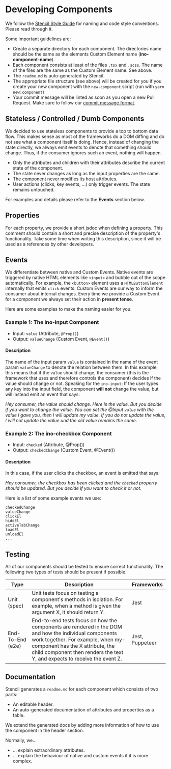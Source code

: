 
<Meta title="Docs/Contributing/Developing Components" />

# Developing Components

We follow the [Stencil Style Guide](https://stenciljs.com/docs/style-guide) for naming and code style conventions. Please read through it.

Some important guidelines are:

- Create a separate directory for each component. The directories name should be the same as the elements Custom Element name (**ino-component-name**).
- Each component consists at least of the files `.tsx` and `.scss`. The name of the files are the same as the Custom Element name. See above.
- The `readme.md` is auto-generated by Stencil.
- The appropriate file structure (see above) will be created for you if you create your new component with the `new-component` script (run with `yarn new:component`)
- Your commit message will be linted as soon as you open a new Pull Request. Make sure to follow our [commit message format](https://elements.inovex.de/dist/latest/storybook/?path=/docs/docs-contributing-commit-message-format--page).


## Stateless / Controlled / Dumb Components

We decided to use stateless components to provide a top to bottom data flow. This makes sense as most of the frameworks do a DOM diffing and do not see what a component itself is doing. Hence, instead of changing the state directly, we always emit events to denote that something should change. Thus, if the consumer ignores such an event, nothing will happen.

- Only the attributes and children with their attributes describe the current state of the component.
- The state never changes as long as the input properties are the same.
- The component never modifies its host attributes.
- User actions (clicks, key events, ...) only trigger events. The state remains untouched.

For examples and details please refer to the **Events** section below.

## Properties

For each property, we provide a short jsdoc when defining a property. This comment should contain a short and precise description of the property's functionality. Take some time when writing this description, since it will be used as a references by other developers.

## Events

We differentiate between native and Custom Events.
Native events are triggered by native HTML elements like `<input>` and bubble out of the scope automatically. For example, the `<button>` element uses a `HTMLButtonElement` internally that emits `click` events.
Custom Events are our way to inform the consumer about internal changes.
Every time we provide a Custom Event for a component we always set their action in **present tense**.

Here are some examples to make the naming easier for you:

### Example 1: The ino-input Component

- Input: `value` (Attribute, `@Prop()`)
- Output: `valueChange` (Custom Event, `@Event()`)

#### Description

The name of the input param `value` is contained in the name of the event param `valueChange` to denote the relation between them. In this example, this means that if the `value` should change, the consumer (this is the framework that uses and therefore controls the component) decides if the value should change or not. Speaking for the `ino-input`: If the user types any key into the input field, the component **will not** change the value, but will instead emit an event that says:

_Hey consumer, the value should change. Here is the value. But you decide if you want to change the value. You can set the @Input `value` with the value I gave you, then I will update my value. If you do not update the value, I will not update the value und the old value remains the same_.

### Example 2: The ino-checkbox Component

- Input: `checked` (Attribute, @Prop())
- Output: `checkedChange` (Custom Event, @Event())

#### Description

In this case, if the user clicks the checkbox, an event is emitted that says:

_Hey consumer, the checkbox has been clicked and the `checked` property should be updated. But you decide if you want to check it or not._

Here is a list of some example events we use:

```
checkedChange
valueChange
clickEl
hideEl
activeTabChange
loadEl
unloadEl
...
```

## Testing

All of our components should be tested to ensure correct functionality.
The following two types of tests should be present if possible.

| Type             | Description                                                                                                                                                                                                                                                 | Frameworks      |
|------------------|-------------------------------------------------------------------------------------------------------------------------------------------------------------------------------------------------------------------------------------------------------------|-----------------|
| Unit (spec)      | Unit tests focus on testing a component's methods in isolation. For example, when a method is given the argument X, it should return Y.                                                                                                                     | Jest            |
| End-To-End (e2e) | End-to-end tests focus on how the components are rendered in the DOM and how the individual components work together.  For example, when my-component has the X attribute, the child component then renders the text Y, and expects to receive the event Z. | Jest, Puppeteer |

## Documentation

Stencil generates a `readme.md` for each component which consists of two parts:

- An editable header.
- An auto-generated documentation of attributes and properties as a table.

We extend the generated docs by adding more information of how to use the component in the header section.

Normally, we...

- ... explain extraordinary attributes.
- ... explain the behaviour of native and custom events if it is more complex.
